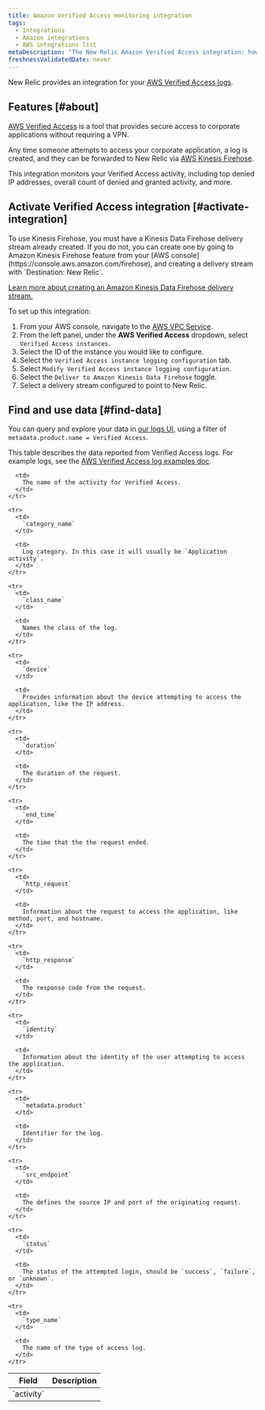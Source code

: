 ```yaml
---
title: Amazon Verified Access monitoring integration
tags:
  - Integrations
  - Amazon integrations
  - AWS integrations list
metaDescription: "The New Relic Amazon Verified Access integration: how to enable it, and what data it reports."
freshnessValidatedDate: never
---
```


New Relic provides an integration for your [AWS Verified Access logs](https://docs.aws.amazon.com/verified-access/latest/ug/what-is-verified-access.html).

## Features [#about]

[AWS Verified Access](https://aws.amazon.com/verified-access) is a tool that provides secure access to corporate applications without requiring a VPN.

Any time someone attempts to access your corporate application, a log is created, and they can be forwarded to New Relic via [AWS Kinesis Firehose](https://aws.amazon.com/kinesis/firehose).

This integration monitors your Verified Access activity, including top denied IP addresses, overall count of denied and granted activity, and more.

## Activate Verified Access integration [#activate-integration]

<Callout variant="important">
To use Kinesis Firehose, you must have a Kinesis Data Firehose delivery stream already created. If you do not, you can create one by going to Amazon Kinesis Firehose feature from your [AWS console](https://console.aws.amazon.com/firehose), and creating a delivery stream with `Destination: New Relic`.

[Learn more about creating an Amazon Kinesis Data Firehose delivery stream.](https://docs.aws.amazon.com/firehose/latest/dev/basic-create.html?icmpid=docs_console_unmapped)
</Callout>

To set up this integration:  

1.	From your AWS console, navigate to the [AWS VPC Service](https://console.aws.amazon.com/vpc).
2.	From the left panel, under the <DNT>**AWS Verified Access**</DNT> dropdown, select `Verified Access instances`.
3.	Select the ID of the instance you would like to configure.
4.	Select the `Verified Access instance logging configuration` tab.
5.	Select `Modify Verified Access instance logging configuration`.
6.	Select the `Deliver to Amazon Kinesis Data Firehose` toggle.
7.	Select a delivery stream configured to point to New Relic.

## Find and use data [#find-data]

You can query and explore your data in [our logs UI](/docs/logs/ui-data/use-logs-ui), using a filter of `metadata.product.name = Verified Access`.

This table describes the data reported from Verified Access logs. For example logs, see the [AWS Verified Access log examples doc](https://docs.aws.amazon.com/verified-access/latest/ug/verified-access-logs-examples.html).

<table>
  <thead>
    <tr>
      <th style={{ width: "200px" }}>
        Field
      </th>
      <th>
        Description
      </th>
    </tr>
  </thead>

  <tbody>
    <tr>
      <td>
        `activity`
      </td>

      <td>
        The name of the activity for Verified Access.
      </td>
    </tr>

    <tr>
      <td>
        `category_name`
      </td>

      <td>
        Log category. In this case it will usually be `Application activity`.
      </td>
    </tr>

    <tr>
      <td>
        `class_name`
      </td>

      <td>
        Names the class of the log.
      </td>
    </tr>

    <tr>
      <td>
        `device`
      </td>

      <td>
        Provides information about the device attempting to access the application, like the IP address.
      </td>
    </tr>

    <tr>
      <td>
        `duration`
      </td>

      <td>
        The duration of the request.
      </td>
    </tr>

    <tr>
      <td>
        `end_time`
      </td>

      <td>
        The time that the the request ended.
      </td>
    </tr>

    <tr>
      <td>
        `http_request`
      </td>

      <td>
        Information about the request to access the application, like method, port, and hostname.
      </td>
    </tr>

    <tr>
      <td>
        `http_response`
      </td>

      <td>
        The response code from the request.
      </td>
    </tr>

    <tr>
      <td>
        `identity`
      </td>

      <td>
        Information about the identity of the user attempting to access the application.
      </td>
    </tr>

    <tr>
      <td>
        `metadata.product`
      </td>

      <td>
        Identifier for the log.
      </td>
    </tr>

    <tr>
      <td>
        `src_endpoint`
      </td>

      <td>
        The defines the source IP and port of the originating request.
      </td>
    </tr>

    <tr>
      <td>
        `status`
      </td>

      <td>
        The status of the attempted login, should be `success`, `failure`, or `unknown`.
      </td>
    </tr>

    <tr>
      <td>
        `type_name`
      </td>

      <td>
        The name of the type of access log.
      </td>
    </tr>

  </tbody>
</table>
